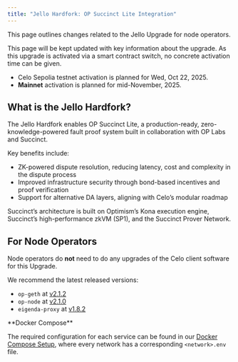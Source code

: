 ```yaml
---
title: "Jello Hardfork: OP Succinct Lite Integration"
---
```


This page outlines changes related to the Jello Upgrade for node operators.

<Note>
This page will be kept updated with key information about the upgrade. As this upgrade is activated via a smart contract switch, no concrete activation time can be given.

- Celo Sepolia testnet activation is planned for Wed, Oct 22, 2025.
- **Mainnet** activation is planned for mid-November, 2025.
</Note>

## What is the Jello Hardfork?

The Jello Hardfork enables OP Succinct Lite, a production-ready, zero-knowledge-powered fault proof system built in collaboration with OP Labs and Succinct.

Key benefits include:

- ZK-powered dispute resolution, reducing latency, cost and complexity in the dispute process
- Improved infrastructure security through bond-based incentives and proof verification
- Support for alternative DA layers, aligning with Celo’s modular roadmap

Succinct’s architecture is built on Optimism’s Kona execution engine, Succinct’s high-performance zkVM (SP1), and the Succinct Prover Network.

## For Node Operators

Node operators do **not** need to do any upgrades of the Celo client software for this Upgrade.

We recommend the latest released versions:

- `op-geth` at [v2.1.2](https://github.com/celo-org/op-geth/releases/tag/celo-v2.1.2)
- `op-node` at [v2.1.0](https://github.com/celo-org/optimism/releases/tag/celo-v2.1.0)
- `eigenda-proxy` at [v1.8.2](https://github.com/layr-labs/eigenda/pkgs/container/eigenda-proxy/437919973?tag=v1.8.2)

<Tip>
**Docker Compose**

The required configuration for each service can be found in our [Docker Compose Setup](https://github.com/celo-org/celo-l2-node-docker-compose), where every network has a corresponding `<network>.env` file.
</Tip>
